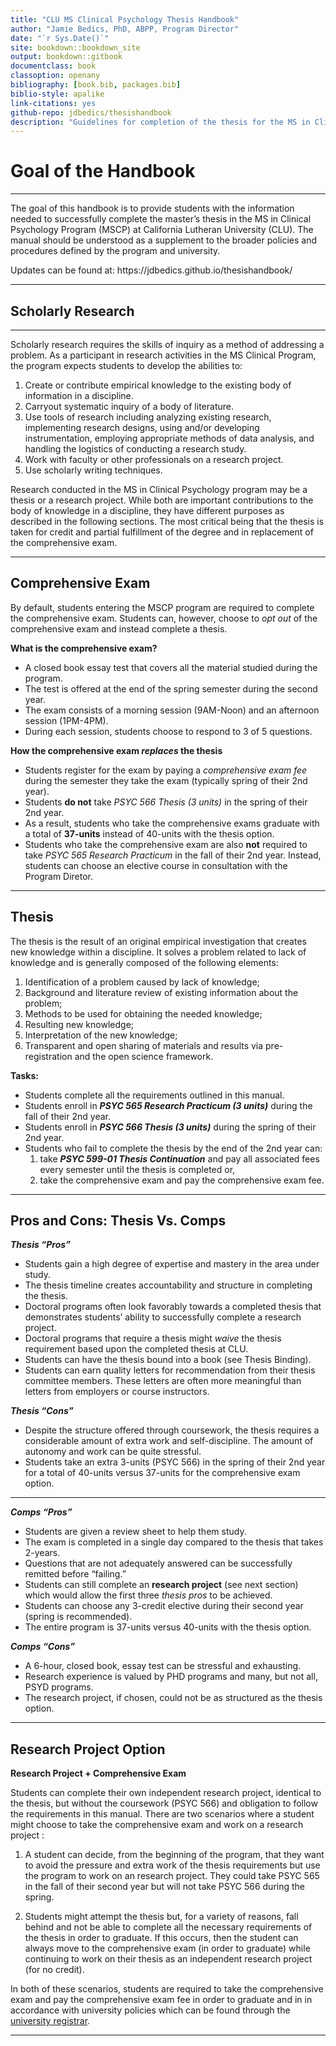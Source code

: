 ```yaml
--- 
title: "CLU MS Clinical Psychology Thesis Handbook"
author: "Jamie Bedics, PhD, ABPP, Program Director"
date: "`r Sys.Date()`"
site: bookdown::bookdown_site
output: bookdown::gitbook
documentclass: book
classoption: openany
bibliography: [book.bib, packages.bib]
biblio-style: apalike
link-citations: yes
github-repo: jdbedics/thesishandbook
description: "Guidelines for completion of the thesis for the MS in Clinical Psychology Program at CLU."
---
```


# Goal of the Handbook

___

The goal of this handbook is to provide students with the information needed to successfully complete the master's thesis in the MS in Clinical Psychology Program (MSCP) at California Lutheran University (CLU). The manual should be understood as a supplement to the broader policies and procedures defined by the program and university. 

Updates can be found at: https://jdbedics.github.io/thesishandbook/

___

## Scholarly Research

___

Scholarly research requires the skills of inquiry as a method of addressing a problem. As a participant in research activities in the MS Clinical Program, the program expects students to develop the abilities to:

  1. Create or contribute empirical knowledge to the existing body of information in a discipline.
  2. Carryout systematic inquiry of a body of literature.
  3. Use tools of research including analyzing existing research, implementing research designs, using and/or developing instrumentation, employing appropriate methods of data analysis, and handling the logistics of conducting a research study.
  4. Work with faculty or other professionals on a research project.
  5. Use scholarly writing techniques.

Research conducted in the MS in Clinical Psychology program may be a thesis or a research project. While both are important contributions to the body of knowledge in a discipline, they have different purposes as described in the following sections.  The most critical being that the thesis is taken for credit and partial fulfillment of the degree and in replacement of the comprehensive exam.


___

## Comprehensive Exam


By default, students entering the MSCP program are required to complete the comprehensive exam.  Students can, however, choose to _opt out_ of the comprehensive exam and instead complete a thesis.

**What is the comprehensive exam?**

  * A closed book essay test that covers all the material studied during the program.  
  * The test is offered at the end of the spring semester during the second year. 
  * The exam consists of a morning session (9AM-Noon) and an afternoon session (1PM-4PM).
  * During each session, students choose to respond to 3 of 5 questions.
  
  
**How the comprehensive exam *replaces* the thesis**
    
  * Students register for the exam by paying a *comprehensive exam fee* during the semester they take the exam (typically spring of their 2nd year).
  * Students **do not** take *PSYC 566 Thesis (3 units)* in the spring of their 2nd year.  
  * As a result, students who take the comprehensive exams graduate with a total of **37-units** 
    instead of 40-units with the thesis option.
  * Students who take the comprehensive exam are also **not** required to take *PSYC 565 Research Practicum* in the fall of their 2nd year.  Instead, students can choose an elective course in consultation with the Program Diretor. 

  

___

## Thesis

The thesis is the result of an original empirical investigation that creates new knowledge within a discipline. It solves a problem related to lack of knowledge and is generally composed of the following elements:

  1. Identification of a problem caused by lack of knowledge;
  2. Background and literature review of existing information about the problem; 
  3. Methods to be used for obtaining the needed knowledge;
  4. Resulting new knowledge;
  5. Interpretation of the new knowledge;
  6. Transparent and open sharing of materials and results via pre-registration and the open science framework.

**Tasks:**

  * Students complete all the requirements outlined in this manual.
  * Students enroll in ***PSYC 565 Research Practicum (3 units)*** during the fall of their 2nd year.
  * Students enroll in ***PSYC 566 Thesis (3 units)*** during the spring of their 2nd year.
  * Students who fail to complete the thesis by the end of the 2nd year can:
    1. take ***PSYC 599-01 Thesis Continuation*** and pay all associated fees every semester until the thesis is completed or,
    2. take the comprehensive exam and pay the comprehensive exam fee.

___

## Pros and Cons: Thesis Vs. Comps

***Thesis "Pros"***
  
  * Students gain a high degree of expertise and mastery in the area under study.
  * The thesis timeline creates accountability and structure in completing the thesis.
  * Doctoral programs often look favorably towards a completed thesis that demonstrates students' ability to successfully complete a research project.
  * Doctoral programs that require a thesis might *waive* the thesis requirement based upon the completed thesis at CLU.
  * Students can have the thesis bound into a book (see Thesis Binding).
  * Students can earn quality letters for recommendation from their thesis committee members. These letters are often more meaningful than letters from employers or course instructors. 

***Thesis "Cons"***
  
  * Despite the structure offered through coursework, the thesis requires a considerable amount of extra work and self-discipline. The amount of autonomy and work can be quite stressful.
  * Students take an extra 3-units (PSYC 566) in the spring of their 2nd year for a total of 40-units versus 37-units for the comprehensive exam option. 

___

  
***Comps "Pros"***
  
  * Students are given a review sheet to help them study.
  * The exam is completed in a single day compared to the thesis that takes 2-years.
  * Questions that are not adequately answered can be successfully remitted before "failing."
  * Students can still complete an **research project** (see next section) which would allow the first three *thesis pros* to be achieved.
  * Students can choose any 3-credit elective during their second year (spring is recommended).
  * The entire program is 37-units versus 40-units with the thesis option.
  
***Comps "Cons"***
 
  * A 6-hour, closed book, essay test can be stressful and exhausting.
  * Research experience is valued by PHD programs and many, but not all, PSYD programs.
  * The research project, if chosen, could not be as structured as the thesis option.
  
___

## Research Project Option

**Research Project + Comprehensive Exam** 

Students can complete their own independent research project, identical to the thesis, but without the coursework (PSYC 566) and obligation to follow the requirements in this manual.  There are two scenarios where a student might choose to take the comprehensive exam and work on a research project :

  1. A student can decide, from the beginning of the program, that they want to avoid the pressure and extra work of the thesis requirements but use the program to work on an research project.  They could take PSYC 565 in the fall of their second year but will not take PSYC 566 during the spring.
  
  2. Students might attempt the thesis but, for a variety of reasons, fall behind and not be able to complete all the necessary requirements of the thesis in order to graduate. If this occurs, then the student can always move to the comprehensive exam (in order to graduate) while continuing to work on their thesis as an independent research project (for no credit).  
    
In both of these scenarios, students are required to take the comprehensive exam and pay the comprehensive exam fee in order to graduate and in in accordance with university policies which can be found through the [university registrar](https://www.callutheran.edu/students/registrar/).  

___

